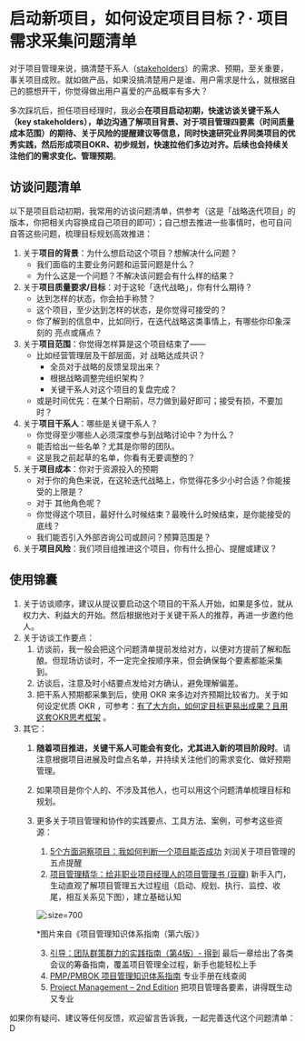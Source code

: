 # 启动新项目，如何设定项目目标？· 项目需求采集问题清单

对于项目管理来说，搞清楚干系人（[stakeholders](https://opentextbc.ca/projectmanagement/chapter/chapter-5-project-stakeholders-project-management/)）的需求、预期，至关重要，事关项目成败。就如做产品，如果没搞清楚用户是谁、用户需求是什么，就根据自己的臆想开干，你觉得做出用户喜爱的产品概率有多大？

多次踩坑后，担任项目经理时，我必会**在项目启动初期，快速访谈关键干系人（key stakeholders），单边沟通了解项目背景、对于项目管理四要素（时间质量成本范围）的期待、关于风险的提醒建议等信息，同时快速研究业界同类项目的优秀实践，然后形成项目OKR、初步规划，快速拉他们多边对齐。后续也会持续关注他们的需求变化、管理预期**。

## 访谈问题清单

以下是项目启动初期，我常用的访谈问题清单，供参考（这是「战略迭代项目」的版本，你把相关内容换成自己项目的即可）；自己想去推进一些事情时，也可自问自答这些问题，梳理目标规划高效推进：




1. 关于**项目的背景**：为什么想启动这个项目？想解决什么问题？
    - 我们面临的主要业务问题和运营问题是什么？
    - 为什么这是一个问题？不解决该问题会有什么样的结果？
2. 关于**项目质量要求/目标**：对于这轮「迭代战略」，你有什么期待？
    - 达到怎样的状态，你会拍手称赞？
    - 这个项目，至少达到怎样的状态，是你觉得可接受的？
    - 你了解到的信息中，比如同行，在迭代战略这类事情上，有哪些你印象深刻的 亮点或痛点？
3. 关于**项目范围**：你觉得怎样算是这个项目结束了——
    - 比如经营管理层及干部层面，对 战略达成共识？
        - 全员对于战略的反馈呈现出来？
        - 根据战略调整完组织架构？
        - 关键干系人对这个项目的复盘完成？
    - 或是时间优先：在某个日期前，尽力做到最好即可；接受有损，不要加时？
4. 关于**项目干系人**：哪些是关键干系人？
    - 你觉得至少哪些人必须深度参与到战略讨论中？为什么？
    - 能否给出一些名单？尤其是你带的团队。
    - 这是我之前起草的名单，你看有无要调整的？
5. 关于**项目成本**：你对于资源投入的预期
    - 对于你的角色来说，在这轮迭代战略上，你觉得花多少小时合适？你能接受的上限是？
    - 对于 其他角色呢？
    - 你觉得这个项目，最好什么时候结束？最晚什么时候结束，是你能接受的底线？
    - 我们能否引入外部咨询公司或顾问？预算范围是？
6. 关于**项目风险**：我们项目组推进这个项目，你有什么担心、提醒或建议？

## 使用锦囊

1. 关于访谈顺序，建议从提议要启动这个项目的干系人开始，如果是多位，就从权力大、利益大的开始。然后根据他对于关键干系人的推荐，再进一步邀约他人。
2. 关于访谈工作要点：
    1. 访谈前，我一般会把这个问题清单提前发给对方，以便对方提前了解和酝酿。但现场访谈时，不一定完全按顺序来，但会确保每个要素都能采集到。
    2. 访谈后，注意及时小结要点发给对方确认，避免理解偏差。
    3. 把干系人预期都采集到后，使用 OKR 来多边对齐预期比较省力。关于如何设定优质 OKR ，可参考：[有了大方向，如何定目标更易出成果？且用这套OKR思考框架](/basic/mbo-okr-frame) 。
3. 其它：
    1. **随着项目推进，关键干系人可能会有变化，尤其进入新的项目阶段时**。请注意根据项目进展及时盘点名单，并持续关注他们的需求变化、做好预期管理。
    2. 如果项目是你个人的、不涉及其他人，也可以用这个问题清单梳理目标和规划。
    3. 更多关于项目管理和协作的实践要点、工具方法、案例，可参考这些资源：
        1. [5个方面洞察项目：我如何判断一个项目能否成功](https://mp.weixin.qq.com/s/fXuyNfxHp_9eDudBZbMxoA) 刘润关于项目管理的五点提醒
        2. [项目管理精华：给非职业项目经理人的项目管理书 (豆瓣)](https://book.douban.com/subject/26986573/) 新手入门，生动直观了解项目管理五大过程组（启动、规划、执行、监控、收尾，相互关系见下图），建立基础认知
        
        ![](https://cdn.sunnyhuang.net/clipping/pm_process.png ':size=700')
        
        *图片来自《项目管理知识体系指南（第六版）》

        3. [引导：团队群策群力的实践指南（第4版）- 得到](https://m.igetget.com/native/ebook#/ebook/detail?ebookId=BpM1nLOerPa1XOp27zqQ8KGR56loVWrXe2wdLygv94jYmnENDxAMZJBkbNzEblgQ&bookType=2&uid=2sprQFCiw2JzA7oUYRzbXg&os=iOS) 最后一章给出了各类会议的筹备指南，覆盖项目管理全过程，新手也能轻松上手
        4. [PMP/PMBOK 项目管理知识体系指南](http://pmp6.chn.ai/chapter/70) 专业手册在线查阅
        5. [Project Management – 2nd Edition](https://opentextbc.ca/projectmanagement/chapter/chapter-1-project-management-in-industry-project-management/) 把项目管理各要素，讲得既生动又专业

如果你有疑问、建议等任何反馈，欢迎留言告诉我，一起完善迭代这个问题清单：D

